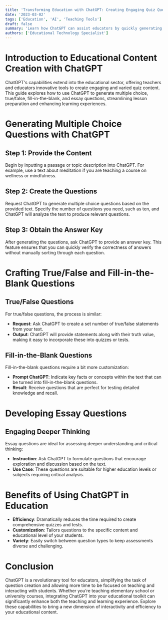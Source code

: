 ```yaml
---
title: 'Transforming Education with ChatGPT: Creating Engaging Quiz Questions'
date: '2023-03-02'
tags: ['Education', 'AI', 'Teaching Tools']
draft: false
summary: 'Learn how ChatGPT can assist educators by quickly generating various types of quiz questions from textual content, significantly reducing preparation time.'
authors: ['Educational Technology Specialist']
---
```


# Introduction to Educational Content Creation with ChatGPT

ChatGPT's capabilities extend into the educational sector, offering teachers and educators innovative tools to create engaging and varied quiz content. This guide explores how to use ChatGPT to generate multiple choice, true/false, fill-in-the-blank, and essay questions, streamlining lesson preparation and enhancing learning experiences.

# Generating Multiple Choice Questions with ChatGPT

## Step 1: Provide the Content

Begin by inputting a passage or topic description into ChatGPT. For example, use a text about meditation if you are teaching a course on wellness or mindfulness.

## Step 2: Create the Questions

Request ChatGPT to generate multiple choice questions based on the provided text. Specify the number of questions you need, such as ten, and ChatGPT will analyze the text to produce relevant questions.

## Step 3: Obtain the Answer Key

After generating the questions, ask ChatGPT to provide an answer key. This feature ensures that you can quickly verify the correctness of answers without manually sorting through each question.

# Crafting True/False and Fill-in-the-Blank Questions

## True/False Questions

For true/false questions, the process is similar:
- **Request**: Ask ChatGPT to create a set number of true/false statements from your text.
- **Output**: ChatGPT will provide statements along with their truth value, making it easy to incorporate these into quizzes or tests.

## Fill-in-the-Blank Questions

Fill-in-the-blank questions require a bit more customization:
- **Prompt ChatGPT**: Indicate key facts or concepts within the text that can be turned into fill-in-the-blank questions.
- **Result**: Receive questions that are perfect for testing detailed knowledge and recall.

# Developing Essay Questions

## Engaging Deeper Thinking

Essay questions are ideal for assessing deeper understanding and critical thinking:
- **Instruction**: Ask ChatGPT to formulate questions that encourage exploration and discussion based on the text.
- **Use Case**: These questions are suitable for higher education levels or subjects requiring critical analysis.

# Benefits of Using ChatGPT in Education

- **Efficiency**: Dramatically reduces the time required to create comprehensive quizzes and tests.
- **Customization**: Tailors questions to the specific content and educational level of your students.
- **Variety**: Easily switch between question types to keep assessments diverse and challenging.

# Conclusion

ChatGPT is a revolutionary tool for educators, simplifying the task of question creation and allowing more time to be focused on teaching and interacting with students. Whether you’re teaching elementary school or university courses, integrating ChatGPT into your educational toolkit can significantly enhance both the teaching and learning experience. Explore these capabilities to bring a new dimension of interactivity and efficiency to your educational content.
